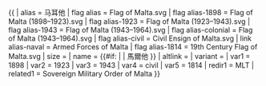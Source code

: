 {{ {{{1<noinclude>|country showdata</noinclude>}}}
| alias = 马耳他
| flag alias = Flag of Malta.svg
| flag alias-1898 = Flag of Malta (1898–1923).svg
| flag alias-1923 = Flag of Malta (1923–1943).svg
| flag alias-1943 = Flag of Malta (1943–1964).svg
| flag alias-colonial = Flag of Malta (1943–1964).svg <!-- deprecated, but in use -->
| flag alias-civil = Civil Ensign of Malta.svg
| link alias-naval = Armed Forces of Malta
| flag alias-1814 = 19th Century Flag of Malta.svg
| size = {{{size|}}}
| name = {{#if: {{{name|}}} | {{{name|}}} | 馬爾他 }}
| altlink = {{{altlink|}}}
| variant = {{{variant|}}}
<noinclude>
| var1 = 1898
| var2 = 1923
| var3 = 1943
| var4 = civil
| var5 = 1814
| redir1 = MLT
| related1 = Sovereign Military Order of Malta
</noinclude>
}}<noinclude>
</noinclude>